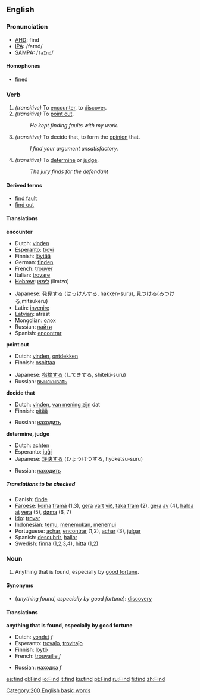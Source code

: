 ==English==

{{rank|Lord|de|whole|189|find|got|let|world}}

===Pronunciation===
*[[AHD]]: fīnd
*[[IPA]]: /faɪnd/
*[[SAMPA]]: /<tt>faInd</tt>/

====Homophones====
*[[fine]]d

===Verb===
{{irregverb|'''to find'''|'''[[finds]]'''|'''[[found]]'''|'''[[found]]'''|'''finding'''}}

#''(transitive)'' To [[encounter]], to [[discover]].
#''(transitive)'' To [[point out]].
#:''He kept finding faults with my work.''
#''(transitive)'' To decide that, to form the [[opinion]] that.
#:''I find your argument unsatisfactory.''
#''(transitive)'' To [[determine]] or [[judge]].
#:''The jury finds for the defendant''

====Derived terms====
*[[find fault]]
*[[find out]]

====Translations====

'''encounter'''
{{top}}
*Dutch: [[vinden]]
*[[Esperanto]]: [[trovi]]
*Finnish: [[löytää]]
*German: [[finden]]
*French: [[trouver]]
*Italian: [[trovare]]
*[[Hebrew]]: [[לימצו]] (limtzo)
{{mid}}
*Japanese: [[発見]]する (はっけんする, hakken-suru), [[見つける]](みつける,mitsukeru)
*Latin: [[invenire]]
*[[Latvian]]: atrast
*Mongolian: [[олох]]
*Russian: [[найти]]
*Spanish: [[encontrar]]
{{bottom}}

'''point out'''
{{top}}
*Dutch: [[vinden]], [[ontdekken]]
*Finnish: [[osoittaa]]
{{mid}}
*Japanese: [[指摘]]する (してきする, shiteki-suru)
*Russian: [[выискивать]]
{{bottom}}

'''decide that'''
{{top}}
*Dutch: [[vinden]], [[van mening zijn]] dat
*Finnish: [[pitää]]
{{mid}}
*Russian: [[находить]]
{{bottom}}

'''determine, judge'''
{{top}}
*Dutch: [[achten]]
*Esperanto: [[juĝi]]
*Japanese: [[評決]]する (ひょうけつする, hyōketsu-suru)
{{mid}}
*Russian: [[находить]]
{{bottom}}

=====Translations to be checked=====
<!--Remove this section once all of the translations below have been moved into the tables above.-->
{{checktrans}}

*Danish: [[finde]]
*[[Faroese]]: [[koma]] [[framá]] (1,3), [[gera]] [[vart]] [[við]], [[taka fram]] (2), [[gera]] [[av]] (4), [[halda]] [[at]] [[vera]] (5), [[døma]] (6, 7)
*[[Ido]]: [[trovar]]
*Indonesian: [[temu]], [[temu|menemukan]], [[temu|menemui]]
*Portuguese: [[achar]], [[encontrar]] (1,2), [[achar]] (3), [[julgar]]
*Spanish: [[descubrir]], [[hallar]]
*Swedish: [[finna]] (1,2,3,4),  [[hitta]] (1,2)

===Noun===
{{en-noun|find|finds}}

#Anything that is found, especially by [[good fortune]].

====Synonyms====
*(''anything found, especially by good fortune''): [[discovery]]

====Translations====

'''anything that is found, especially by good fortune'''
{{top}}
*Dutch: [[vondst]] ''f''
*Esperanto: [[trovaĵo]], [[trovitaĵo]]
*Finnish: [[löytö]]
*French: [[trouvaille]] ''f''
{{mid}}
*Russian: [[находка]] ''f''
{{bottom}}

[[Category:200 English basic words]]

[[es:find]]
[[gl:Find]]
[[io:Find]]
[[it:find]]
[[ku:find]]
[[pt:Find]]
[[ru:Find]]
[[fi:find]]
[[zh:Find]]
